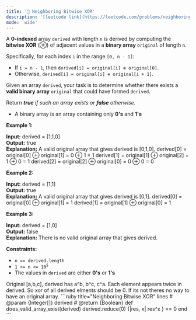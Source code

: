 ```yaml
---
title: '🧀 Neighboring Bitwise XOR'
description: '[leetcode link](https://leetcode.com/problems/neighboring-bitwise-xor/description/)'
mode: 'wide'
---
```

<Tabs>
  <Tab title="Question" icon="circle-question" iconType="regular">
    <Card>
      <p>A <strong>0-indexed</strong> array <code>derived</code> with length <code>n</code> is derived by computing the <strong>bitwise XOR</strong>&nbsp;(&oplus;) of adjacent values in a <strong>binary array</strong> <code>original</code> of length <code>n</code>.</p>  <p>Specifically, for each index <code>i</code> in the range <code>[0, n - 1]</code>:</p>  <ul>  <li>If <code>i = n - 1</code>, then <code>derived[i] = original[i] &oplus; original[0]</code>.</li>  <li>Otherwise, <code>derived[i] = original[i] &oplus; original[i + 1]</code>.</li> </ul>  <p>Given an array <code>derived</code>, your task is to determine whether there exists a <strong>valid binary array</strong> <code>original</code> that could have formed <code>derived</code>.</p>  <p>Return <em><strong>true</strong> if such an array exists or <strong>false</strong> otherwise.</em></p>  <ul>  <li>A binary array is an array containing only <strong>0&#39;s</strong> and <strong>1&#39;s</strong></li> </ul>   <p><strong class="example">Example 1:</strong></p>   <strong>Input:</strong> derived = [1,1,0] <br/> <strong>Output:</strong> true <br/> <strong>Explanation:</strong> A valid original array that gives derived is [0,1,0]. derived[0] = original[0] &oplus; original[1] = 0 &oplus; 1 = 1  derived[1] = original[1] &oplus; original[2] = 1 &oplus; 0 = 1 derived[2] = original[2] &oplus; original[0] = 0 &oplus; 0 = 0   <p><strong class="example">Example 2:</strong></p>   <strong>Input:</strong> derived = [1,1] <br/> <strong>Output:</strong> true <br/> <strong>Explanation:</strong> A valid original array that gives derived is [0,1]. derived[0] = original[0] &oplus; original[1] = 1 derived[1] = original[1] &oplus; original[0] = 1   <p><strong class="example">Example 3:</strong></p>   <strong>Input:</strong> derived = [1,0] <br/> <strong>Output:</strong> false <br/> <strong>Explanation:</strong> There is no valid original array that gives derived.    <p><strong>Constraints:</strong></p>  <ul>  <li><code>n == derived.length</code></li>  <li><code>1 &lt;= n&nbsp;&lt;= 10<sup>5</sup></code></li>  <li>The values in <code>derived</code>&nbsp;are either <strong>0&#39;s</strong> or <strong>1&#39;s</strong></li> </ul> 
    </Card>
  </Tab>
  <Tab title="Solution" icon="lightbulb" iconType="regular" >
    <Card>
      Original [a,b,c], derived has a^b, b^c, c^a. Each element appears twice in derived. So xor of all derived elments should be 0. If its not theres no way to have an original array. 
    </Card>
  <Expandable title="code">
    <CodeGroup dropdown>
```ruby title="Neighboring Bitwise XOR" lines
# @param {Integer[]} derived
# @return {Boolean}
def does_valid_array_exist(derived)
  derived.reduce(0) {|res, x| res^x } == 0  
end
```
    </CodeGroup>
  </Expandable>
  </Tab>
</Tabs>